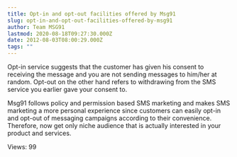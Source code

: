 ```yaml
---
title: Opt-in and opt-out facilities offered by Msg91
slug: opt-in-and-opt-out-facilities-offered-by-msg91
author: Team MSG91
lastmod: 2020-08-18T09:27:30.000Z
date: 2012-08-03T08:00:29.000Z
tags: ""
---
```


Opt-in service suggests that the customer has given his consent to receiving the message and you are not sending messages to him/her at random. Opt-out on the other hand refers to withdrawing from the SMS service you earlier gave your consent to.


Msg91 follows policy and permission based SMS marketing and makes SMS marketing a more personal experience since customers can easily opt-in and opt-out of messaging campaigns according to their convenience. Therefore, now get only niche audience that is actually interested in your product and services.


 Views: 99


